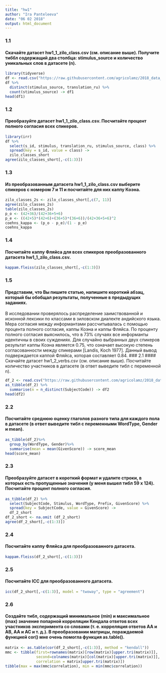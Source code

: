 ```yaml
---
title: "hw1"
author: "Ira Panteleeva"
date: "06 02 2018"
output: html_document
---
```


### 1.1
#### Скачайте датасет hw1_1_zilo_class.csv (см. описание выше). Получите тиббл содержащий два столбца: stimulus_source и количество уникальных слов в датасете (n).
```r
library(tidyverse)
df <- read.csv("https://raw.githubusercontent.com/agricolamz/2018_data_analysis_for_linguists/master/data/students/panteleeva48/hw1_agreement/hw1_1_zilo_class.csv", encoding = 'UTF-8')
df %>%
  distinct(stimulus_source, translation_ru) %>%
  count(stimulus_source) -> df1
head(df1)
```
### 1.2
#### Преобразуйте датасет hw1_1_zilo_class.csv. Посчитайте процент полного согласия всех спикеров.
```r
library(irr)
df %>% 
  select(s_id, stimulus, translation_ru, stimulus_source, class) %>% 
  spread(key = s_id, value = class) ->
  zilo_classes_short
agree(zilo_classes_short[,-c(1:3)])
```
### 1.3
#### Из преобразованным датасета hw1_1_zilo_class.csv выберите спикеров с номером 7 и 11 и посчитайте для них каппу Коэна.
```r
zilo_classes_2s <- zilo_classes_short[,c(7, 11)]
agree(zilo_classes_2s)
table(zilo_classes_2s)
p_o <- (42+36)/(42+36+5+6)
p_e <- ((42+5)*(42+6)+(36+5)*(36+6))/(42+36+5+6)^2
coehns_kappa <- (p_o - p_e)/(1 - p_e)
coehns_kappa
```
### 1.4
#### Посчитайте каппу Фляйса для всех спикеров преобразованного датасета hw1_1_zilo_class.csv.
```r
kappam.fleiss(zilo_classes_short[,-c(1:3)])
```
### 1.5
#### Представим, что Вы пишите статью, напишите короткий абзац, который бы обобщал результаты, полученные в предыдущих заданиях.
В исследовании проверялось распределение заимствованной и исконной лексики по классами в зиловском диалекте андийского языка. Мера согласия между информантами рассчитывалась с помощью процента полного согласия, каппы Коэна и каппы Фляйса. По проценту полного согласия выяснилось, что в 73% случаях все информанты идентичны в своих суждениях. Для случайно выбранных двух спикеров результат каппы Коэна является 0.75, что означает высокую степень согласованности между спикерами [Landis, Koch 1977]. Данный вывод подверждается каппой Фляйса, которая составляет 0.84.
### 2.1
#### Скачайте датасет hw1_2_verbs.csv (см. описание выше). Посчитайте количество участников в датасете (в ответ выведите тибл с переменной n).
```r
df_2 <- read.csv("https://raw.githubusercontent.com/agricolamz/2018_data_analysis_for_linguists/master/data/students/panteleeva48/hw1_agreement/hw1_2_verbs.csv", encoding = 'UTF-8')
as_tibble(df_2) %>%
  summarise(n = n_distinct(SubjectCode)) -> df2
head(df2)
```
### 2.2
#### Посчитайте среднюю оценку глаголов разного типа для каждого пола в датасете (в ответ выведите тибл с переменными WordType, Gender и mean).
```r
as_tibble(df_2)%>%
  group_by(WordType, Gender)%>%
  summarise(mean = mean(GivenScore)) -> score_mean
head(score_mean)
```
### 2.3
#### Преобразуйте датасет в короткий формат и удалите строки, в которых есть пропущенные значения (у меня вышел тибл 59 x 124). Посчитайте процент полного согласия.
```r
as_tibble(df_2) %>% 
  select(SubjectCode, Stimulus, WordType, Prefix, GivenScore) %>% 
  spread(key = SubjectCode, value = GivenScore) ->
  df_2_short
df_2_short <- na.omit (df_2_short)
agree(df_2_short[,-c(1:3)])
```
### 2.4
#### Посчитайте каппу Фляйса для преобразованного датасета.
```r
kappam.fleiss(df_2_short[,-c(1:3)])
```
### 2.5
#### Посчитайте ICC для преобразованного датасета.
```r
icc(df_2_short[,-c(1:3)], model = "twoway", type = "agreement")
```
### 2.6
#### Создайте тибл, содержащий минимальное (min) и максимальное (max) значение попарной корреляции Кендала ответов всех участников эксперимента со словами (т. е. корреляция ответов АА и AB, AA и AC и т. д.). В преобразовании матрицы, пораждаемой функцией cor() мне очень помогла функция as.table().
```r
matrix <- as.table(cor(df_2_short[,-c(1:3)], method = "kendall"))
mmc <- tibble(first=rownames(matrix)[row(matrix)[upper.tri(matrix)]], 
              second=colnames(matrix)[col(matrix)[upper.tri(matrix)]],
              correlation = matrix[upper.tri(matrix)])
tibble(max = max(mmc$correlation), min = min(mmc$correlation))
```

